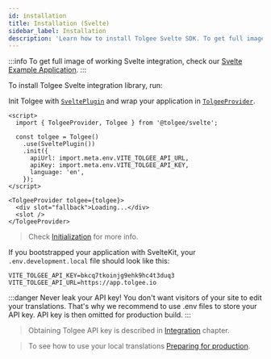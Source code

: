 ```yaml
---
id: installation
title: Installation (Svelte)
sidebar_label: Installation
description: 'Learn how to install Tolgee Svelte SDK. To get full image of working Svelte integration, check our Svelte Example Application.'
---
```


:::info
To get full image of working Svelte integration, check our [Svelte Example Application](https://github.com/tolgee/svelte-example).
:::

To install Tolgee Svelte integration library, run:


<InstallationTabs lib="@tolgee/svelte" />

Init Tolgee with [`SveltePlugin`](./api#svelteplugin) and wrap your application in [`TolgeeProvider`](./api#tolgeeprovider).

```svelte
<script>
  import { TolgeeProvider, Tolgee } from '@tolgee/svelte';

  const tolgee = Tolgee()
    .use(SveltePlugin())
    .init({
      apiUrl: import.meta.env.VITE_TOLGEE_API_URL,
      apiKey: import.meta.env.VITE_TOLGEE_API_KEY,
      language: 'en',
    });
</script>

<TolgeeProvider tolgee={tolgee}>
  <div slot="fallback">Loading...</div>
  <slot />
</TolgeeProvider>
```

> Check [Initialization](/docs/sdk/initialization) for more info.

If you bootstrapped your application with SvelteKit, your `.env.development.local` file should look like this:

```shell
VITE_TOLGEE_API_KEY=bkcq7tkoinjg9ehk9hc4t3duq3
VITE_TOLGEE_API_URL=https://app.tolgee.io
```

:::danger
Never leak your API key! You don't want visitors of your site to edit your translations. That's why we recommend to use
.env files to store your API key. API key is then omitted for production build.
:::

> Obtaining Tolgee API key is described in [Integration](/docs/platform/integration) chapter.

> To see how to use your local translations [Preparing for production](/docs/sdk/preparing-for-production).
